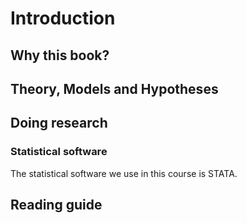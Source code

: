# Introduction

## Why this book?

## Theory, Models and Hypotheses

## Doing research

### Statistical software

The statistical software we use in this course is STATA. 

## Reading guide
